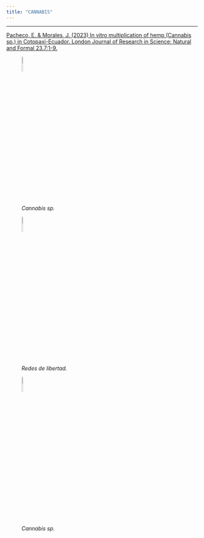 ```yaml
---
title: "CANNABIS"
---
```

___

[Pacheco, E. & Morales, J. (2023) In vitro multiplication of hemp (Cannabis sp.) in Cotopaxi-Ecuador. London Journal of Research in Science: Natural and Formal 23.7:1-9.](https://journalspress.com/in-vitro-multiplication-of-hemp-cannabis-sp-in-cotopaxi-ecuador/)

![*Cannabis sp.*](C:\Users\Dell\Desktop\GENNBIO.github.io\Cannabis.jpg){width=10%}



![*Redes de libertad.*](C:\Users\Dell\Desktop\GENNBIO.github.io\Redesl.jpg){width=10%}



![*Cannabis sp.*](C:\Users\Dell\Desktop\GENNBIO.github.io\PV.jpg){width=10%}

